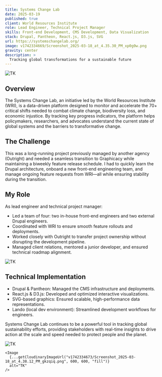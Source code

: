 ```yaml
---
title: Systems Change Lab
date: 2025-03-19
published: true
client: World Resources Institute
role: Lead Engineer, Technical Project Manager
skills: Front-end Development, CMS Development, Data Visualization
stack: Drupal, Pantheon, React.js, D3.js, SVG
url: https://systemschangelab.org/
image: v1742334669/Screenshot_2025-03-18_at_4.35.30_PM_xp0g0w.png
gravity: center
description: >
  Tracking global transformations for a sustainable future
---
```



<div class="image-layout">
  <div class="image-full-width">
    <Image
      {...getCloudinaryImageUrl("v1742334666/Screenshot_2025-03-18_at_4.36.05_PM_nj8pxl.png", 1200, 600, "fill", "center")}
      alt="TK"
    />
  </div>
</div>

## Overview
The Systems Change Lab, an initiative led by the World Resources Institute (WRI), is a data-driven platform designed to monitor and accelerate the 70+ critical shifts needed to combat climate change, biodiversity loss, and economic injustice. By tracking key progress indicators, the platform helps policymakers, researchers, and advocates understand the current state of global systems and the barriers to transformative change.

## The Challenge
This was a long-running project previously managed by another agency (Outright) and needed a seamless transition to Graphicacy while maintaining a biweekly feature release schedule. I had to quickly learn the Drupal architecture, onboard a new front-end engineering team, and manage ongoing feature requests from WRI—all while ensuring stability during the transition.

## My Role
As lead engineer and technical project manager:
- Led a team of four: two in-house front-end engineers and two external Drupal engineers.
- Coordinated with WRI to ensure smooth feature rollouts and deployments.
- Worked closely with Outright to transfer project ownership without disrupting the development pipeline.
- Managed client relations, mentored a junior developer, and ensured technical roadmap alignment.

<div class="image-layout">
  <div class="image-full-width">
    <Image
      {...getCloudinaryImageUrl("v1742334658/Screenshot_2025-03-18_at_4.36.32_PM_oqjox8.png", 1200, 600, "fill", "north")}
      alt="TK"
    />
  </div>
</div>

## Technical Implementation
- Drupal & Pantheon: Managed the CMS infrastructure and deployments.
- React.js & D3.js: Developed and optimized interactive visualizations.
- SVG-based graphics: Ensured scalable, high-performance data representations.
- Lando (local dev environment): Streamlined development workflows for engineers.

Systems Change Lab continues to be a powerful tool in tracking global sustainability efforts, providing stakeholders with real-time insights to drive action at the scale and speed needed to protect people and the planet.

<div class="image-layout">
  <div class="image-grid grid-2">
    <Image
      {...getCloudinaryImageUrl("v1742334662/Screenshot_2025-03-18_at_4.38.00_PM_p3ytoy.png", 600, 600, "fill")}
      alt="TK"
    />

    <Image
      {...getCloudinaryImageUrl("v1742334673/Screenshot_2025-03-18_at_4.38.12_PM_gkzqiq.png", 600, 600, "fill")}
      alt="TK"
    />
  </div>
</div>

